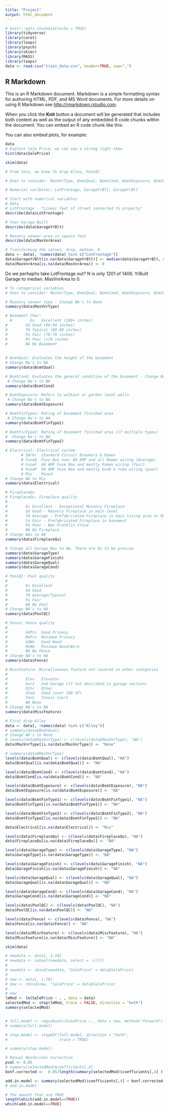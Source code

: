 ```yaml
---
title: "Project"
output: html_document
---
```


```r
# knitr::opts_chunk$set(echo = TRUE)
library(tidyverse)
library(caret)
library(leaps)
library(psych)
library(skimr)
library(MASS)
library(leaps)
data <- read.csv("train_data.csv", header=TRUE, sep=",")

```

## R Markdown

This is an R Markdown document. Markdown is a simple formatting syntax for authoring HTML, PDF, and MS Word documents. For more details on using R Markdown see <http://rmarkdown.rstudio.com>.

When you click the **Knit** button a document will be generated that includes both content as well as the output of any embedded R code chunks within the document. You can embed an R code chunk like this:


You can also embed plots, for example:

```r
data
# Explore Sale Price, we can see a strong right skew
hist(data$SalePrice)

```

```r
skim(data)

# From this, we know th drop Alley, PoolQC

# Ones to consider: MasVnrType, BsmtQual, BsmtCond, BsmtExposure, BsmtFinType1, BsmtFinType2, Electrical, FireplaceQu, GarageType, PoolQC, Fence, MiscFeature

# Numerial varibales: LotFrontage, GarageYrBlt, GarageYrBlt
```


```r
# Start with numerical variables
# data
# LotFrontage - "Linear feet of street connected to property"
describe(data$LotFrontage)

# Year Garage Built
describe(data$GarageYrBlt)

# Masonry veneer area in square feet
describe(data$MasVnrArea)

# Transforming the values, drop, median, 0
data <- data[, !names(data) %in% c("LotFrontage")]
data$GarageYrBlt[is.na(data$GarageYrBlt)] <- median(data$GarageYrBlt, na.rm=TRUE)
data$MasVnrArea[is.na(data$MasVnrArea)] <- 0

```
Do we perhaphs take LotFrontage out? N is only 1201 of 1406. 
YrBuilt Garage to median.
MasVnrArea to 0.



```r
# To categorical variables
# Ones to consider: MasVnrType, BsmtQual, BsmtCond, BsmtExposure, BsmtFinType1, BsmtFinType2, Electrical, FireplaceQu, GarageType, PoolQC, Fence, MiscFeature

# Masonry veneer type - Change NA's to None
summary(data$MasVnrType)

# Basement Char:
  #        Ex	Excellent (100+ inches)	
#        Gd	Good (90-99 inches)
#        TA	Typical (80-89 inches)
#        Fa	Fair (70-79 inches)
#        Po	Poor (<70 inches
#        NA	No Basement
  
  
# BsmtQual: Evaluates the height of the basement
# Change Na's to NA
summary(data$BsmtQual)

# BsmtCond: Evaluates the general condition of the basement - Change Na's to NA
 # Change Na's to NA
summary(data$BsmtCond)

# BsmtExposure: Refers to walkout or garden level walls
 # Change Na's to NA
summary(data$BsmtExposure)

# BsmtFinType1: Rating of basement finished area
 # Change Na's to NA
summary(data$BsmtFinType1)

# BsmtFinType2: Rating of basement finished area (if multiple types)
#  Change Na's to NA
summary(data$BsmtFinType2)

# Electrical: Electrical system
       # SBrkr	Standard Circuit Breakers & Romex
       # FuseA	Fuse Box over 60 AMP and all Romex wiring (Average)	
       # FuseF	60 AMP Fuse Box and mostly Romex wiring (Fair)
       # FuseP	60 AMP Fuse Box and mostly knob & tube wiring (poor)
       # Mix	Mixed
# Change NA to Mix
summary(data$Electrical)

# FireplaceQu
# FireplaceQu: Fireplace quality
# 
#        Ex	Excellent - Exceptional Masonry Fireplace
#        Gd	Good - Masonry Fireplace in main level
#        TA	Average - Prefabricated Fireplace in main living area or Masonry Fireplace in basement
#        Fa	Fair - Prefabricated Fireplace in basement
#        Po	Poor - Ben Franklin Stove
#        NA	No Fireplace
# Change NAs to NA
summary(data$FireplaceQu)

# Change all Garage Nas to NA. There are 81 to be precise
summary(data$GarageType)
summary(data$GarageFinish)
summary(data$GarageQual)
summary(data$GarageCond)

# PoolQC: Pool quality
# 		
#        Ex	Excellent
#        Gd	Good
#        TA	Average/Typical
#        Fa	Fair
#        NA	No Pool
# Change NA's to NA
summary(data$PoolQC)

# Fence: Fence quality
# 		
#        GdPrv	Good Privacy
#        MnPrv	Minimum Privacy
#        GdWo	Good Wood
#        MnWw	Minimum Wood/Wire
#        NA	No Fence
# Change NA's to NA
summary(data$Fence)

# MiscFeature: Miscellaneous feature not covered in other categories
# 		
#        Elev	Elevator
#        Gar2	2nd Garage (if not described in garage section)
#        Othr	Other
#        Shed	Shed (over 100 SF)
#        TenC	Tennis Court
#        NA	None
# Change NA's to NA
summary(data$MiscFeature)

```

```r
# First drop Alley
data <- data[, !names(data) %in% c("Alley")]
# summary(data$BsmtQual)
# Change NA's to None
# levels(data$MasVnrType) <- c(levels(data$MasVnrType), "NA")
data$MasVnrType[is.na(data$MasVnrType)] <- "None"

# summary(data$MasVnrType)
levels(data$BsmtQual) <- c(levels(data$BsmtQual), "NA")
data$BsmtQual[is.na(data$BsmtQual)] <- "NA"

levels(data$BsmtCond) <- c(levels(data$BsmtCond), "NA")
data$BsmtCond[is.na(data$BsmtCond)] <- "NA"

levels(data$BsmtExposure) <- c(levels(data$BsmtExposure), "NA")
data$BsmtExposure[is.na(data$BsmtExposure)] <- "NA"

levels(data$BsmtFinType1) <- c(levels(data$BsmtFinType1), "NA")
data$BsmtFinType1[is.na(data$BsmtFinType1)] <- "NA"

levels(data$BsmtFinType2) <- c(levels(data$BsmtFinType2), "NA")
data$BsmtFinType2[is.na(data$BsmtFinType2)] <- "NA"

data$Electrical[is.na(data$Electrical)] <- "Mix"

levels(data$FireplaceQu) <- c(levels(data$FireplaceQu), "NA")
data$FireplaceQu[is.na(data$FireplaceQu)] <- "NA"

levels(data$GarageType) <- c(levels(data$GarageType), "NA")
data$GarageType[is.na(data$GarageType)] <- "NA"

levels(data$GarageFinish) <- c(levels(data$GarageFinish), "NA")
data$GarageFinish[is.na(data$GarageFinish)] <- "NA"

levels(data$GarageQual) <- c(levels(data$GarageQual), "NA")
data$GarageQual[is.na(data$GarageQual)] <- "NA"

levels(data$GarageCond) <- c(levels(data$GarageCond), "NA")
data$GarageCond[is.na(data$GarageCond)] <- "NA"

levels(data$PoolQC) <- c(levels(data$PoolQC), "NA")
data$PoolQC[is.na(data$PoolQC)] <- "NA"

levels(data$Fence) <- c(levels(data$Fence), "NA")
data$Fence[is.na(data$Fence)] <- "NA"

levels(data$MiscFeature) <- c(levels(data$MiscFeature), "NA")
data$MiscFeature[is.na(data$MiscFeature)] <- "NA"
```

```r

skim(data)
```

```r


# newdata <- data[, 1:10]
# newdata <- subset(newdata, select = -c(7))
# 
# newdata <- cbind(newdata, "SalePrice" = data$SalePrice)
# 
# new <- data[, 1:70]
# new <- cbind(new, "SalePrice" = data$SalePrice)
# 
# new
lmMod <- lm(SalePrice ~ . , data = data)
selectedMod <- step(lmMod, trace = FALSE, direction = "both")
summary(selectedMod)


# full.model <- regsubsets(SalePrice ~., data = new, method="forward")
# summary(full.model)

# step.model <- stepAIC(full.model, direction = "both", 
#                       trace = TRUE)

# summary(step.model)

```

```r
# Manual Bonferroni Correction
pval <- 0.05
# summary(selectedMod)$coefficients[,4]
bonf.corrected <-  0.05/length(summary(selectedMod)$coefficients[,4] )

add.in.model <- summary(selectedMod)$coefficients[,4] < bonf.corrected 
# add.in.model

# The amount that are TRUE
length(which(add.in.model==TRUE))
which(add.in.model==TRUE)
```

```r
```

